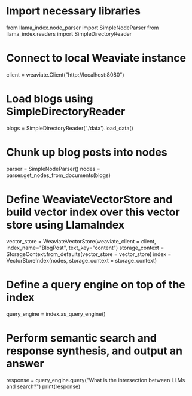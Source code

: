 # Import necessary libraries
from llama_index.node_parser import SimpleNodeParser
from llama_index.readers import SimpleDirectoryReader

# Connect to local Weaviate instance
client = weaviate.Client("http://localhost:8080")

# Load blogs using SimpleDirectoryReader
blogs = SimpleDirectoryReader('./data').load_data()

# Chunk up blog posts into nodes
parser = SimpleNodeParser()
nodes = parser.get_nodes_from_documents(blogs)

# Define WeaviateVectorStore and build vector index over this vector store using LlamaIndex
vector_store = WeaviateVectorStore(weaviate_client = client, index_name="BlogPost", text_key="content")
storage_context = StorageContext.from_defaults(vector_store = vector_store)
index = VectorStoreIndex(nodes, storage_context = storage_context)

# Define a query engine on top of the index
query_engine = index.as_query_engine()

# Perform semantic search and response synthesis, and output an answer
response = query_engine.query("What is the intersection between LLMs and search?")
print(response)

